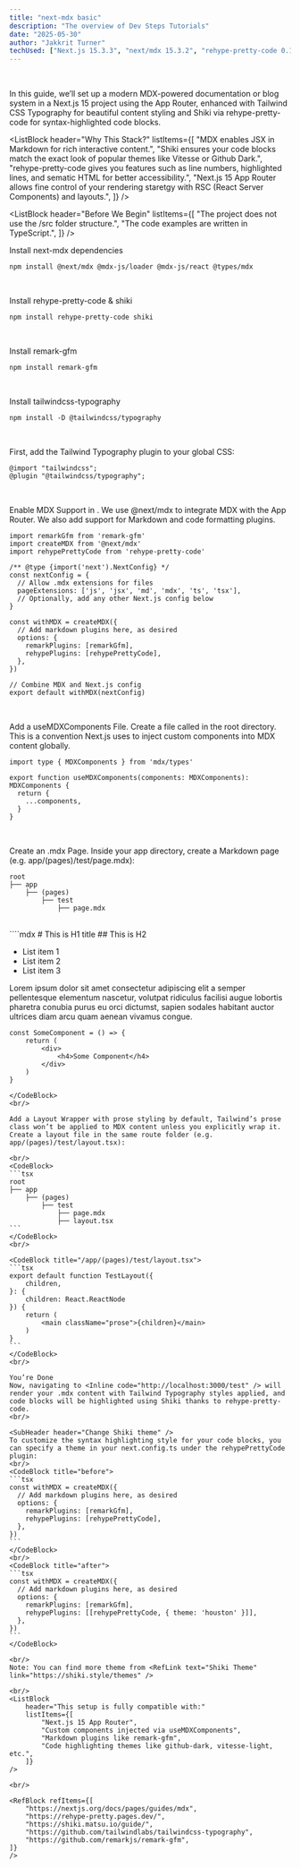 ```yaml
---
title: "next-mdx basic"
description: "The overview of Dev Steps Tutorials"
date: "2025-05-30"
author: "Jakkrit Turner"
techUsed: ["Next.js 15.3.3", "next/mdx 15.3.2", "rehype-pretty-code 0.14.1", "shiki 3.4.2", "tailwindcss-typography", "remark-gfm 4.0.1" ]
---
```


<ReasonBlock reason="Intro" detail="In modern documentation, readability is everything — and nothing elevates developer content like beautiful, consistent syntax highlighting. If you're building a blog, tutorial platform, or documentation site in Next.js 15 using MDX, you'll quickly find that Markdown code blocks alone won’t cut it." />
<br/>

In this guide, we’ll set up a modern MDX-powered documentation or blog system in a Next.js 15 project using the App Router, enhanced with Tailwind CSS Typography for beautiful content styling and Shiki via rehype-pretty-code for syntax-highlighted code blocks.
<br/>

<ListBlock header="Why This Stack?"
    listItems={[
        "MDX enables JSX in Markdown for rich interactive content.",
        "Shiki ensures your code blocks match the exact look of popular themes like Vitesse or Github Dark.",
        "rehype-pretty-code gives you features such as line numbers, highlighted lines, and sematic HTML for better accessibility.",
        "Next.js 15 App Router allows fine control of your rendering staretgy with RSC (React Server Components) and layouts.",
    ]} 
/>
<br/>

<ListBlock header="Before We Begin"
    listItems={[
        "The project does not use the /src folder structure.",
        "The code examples are written in TypeScript.",
    ]}
/>
<br/>

Install next-mdx dependencies
<br/>
<CodeBlock>
```tsx
npm install @next/mdx @mdx-js/loader @mdx-js/react @types/mdx
```
</CodeBlock>
<br/>

Install rehype-pretty-code & shiki
<br/>
<CodeBlock>
```tsx
npm install rehype-pretty-code shiki
```
</CodeBlock>
<br/>

Install remark-gfm
<br/>
<CodeBlock>
```tsx
npm install remark-gfm
```
</CodeBlock>
<br/>

Install tailwindcss-typography
<br/>
<CodeBlock>
```tsx
npm install -D @tailwindcss/typography
```
</CodeBlock>
<br/>

First, add the Tailwind Typography plugin to your global CSS:
<br/>
<CodeBlock title="root/app/global.css">
```tsx
@import "tailwindcss";
@plugin "@tailwindcss/typography";
```
</CodeBlock>
<br/>

Enable MDX Support in <Inline code="next.config.ts" />. We use @next/mdx to integrate MDX with the App Router. We also add support for Markdown and code formatting plugins.
<br/>
<CodeBlock title="root/next.config.ts">
```tsx
import remarkGfm from 'remark-gfm'
import createMDX from '@next/mdx'
import rehypePrettyCode from 'rehype-pretty-code'
 
/** @type {import('next').NextConfig} */
const nextConfig = {
  // Allow .mdx extensions for files
  pageExtensions: ['js', 'jsx', 'md', 'mdx', 'ts', 'tsx'],
  // Optionally, add any other Next.js config below
}
 
const withMDX = createMDX({
  // Add markdown plugins here, as desired
  options: {
    remarkPlugins: [remarkGfm],
    rehypePlugins: [rehypePrettyCode],
  },
})
 
// Combine MDX and Next.js config
export default withMDX(nextConfig)
```
</CodeBlock>
<br/>

Add a useMDXComponents File. Create a file called <Inline code="mdx-components.tsx" /> in the root directory. This is a convention Next.js uses to inject custom components into MDX content globally.
<br/>
<CodeBlock title="root/mdx-components.tsx">
```tsx
import type { MDXComponents } from 'mdx/types'
 
export function useMDXComponents(components: MDXComponents): MDXComponents {
  return {
    ...components,
  }
}
```
</CodeBlock>
<br/>

 Create an .mdx Page. Inside your app directory, create a Markdown page (e.g. app/(pages)/test/page.mdx):
<br/>
<CodeBlock>
```tsx
root
├── app
    ├── (pages)
        ├── test
            ├── page.mdx
```
</CodeBlock>
<br/>
<CodeBlock title="app/(pages)/page.mdx">
````mdx
# This is H1 title
## This is H2

- List item 1
- List item 2
- List item 3

Lorem ipsum dolor sit amet consectetur adipiscing elit a semper pellentesque elementum nascetur, volutpat ridiculus facilisi augue lobortis pharetra conubia purus eu orci dictumst, sapien sodales habitant auctor ultrices diam arcu quam aenean vivamus congue.
```tsx
const SomeComponent = () => {
    return (
        <div>
            <h4>Some Component</h4>
        </div>
    )
}
```
````
</CodeBlock>
<br/>

Add a Layout Wrapper with prose styling by default, Tailwind’s prose class won’t be applied to MDX content unless you explicitly wrap it. Create a layout file in the same route folder (e.g. app/(pages)/test/layout.tsx):

<br/>
<CodeBlock>
```tsx
root
├── app
    ├── (pages)
        ├── test
            ├── page.mdx
            ├── layout.tsx
```
</CodeBlock>
<br/>

<CodeBlock title="/app/(pages)/test/layout.tsx">
```tsx
export default function TestLayout({
    children,
}: {
    children: React.ReactNode
}) {
    return (
        <main className="prose">{children}</main>
    )
}
```
</CodeBlock>
<br/>

You’re Done
Now, navigating to <Inline code="http://localhost:3000/test" /> will render your .mdx content with Tailwind Typography styles applied, and code blocks will be highlighted using Shiki thanks to rehype-pretty-code.
<br/>

<SubHeader header="Change Shiki theme" />
To customize the syntax highlighting style for your code blocks, you can specify a theme in your next.config.ts under the rehypePrettyCode plugin:
<br/>
<CodeBlock title="before">
```tsx
const withMDX = createMDX({
  // Add markdown plugins here, as desired
  options: {
    remarkPlugins: [remarkGfm],
    rehypePlugins: [rehypePrettyCode],
  },
})
```
</CodeBlock>
<br/>
<CodeBlock title="after">
```tsx
const withMDX = createMDX({
  // Add markdown plugins here, as desired
  options: {
    remarkPlugins: [remarkGfm],
    rehypePlugins: [[rehypePrettyCode, { theme: 'houston' }]],
  },
})
```
</CodeBlock>

<br/>
Note: You can find more theme from <RefLink text="Shiki Theme" link="https://shiki.style/themes" />

<br/>
<ListBlock 
    header="This setup is fully compatible with:"
    listItems={[
        "Next.js 15 App Router",
        "Custom components injected via useMDXComponents",
        "Markdown plugins like remark-gfm",
        "Code highlighting themes like github-dark, vitesse-light, etc.",
    ]} 
/>

<br/>

<RefBlock refItems={[
    "https://nextjs.org/docs/pages/guides/mdx",
    "https://rehype-pretty.pages.dev/",
    "https://shiki.matsu.io/guide/",
    "https://github.com/tailwindlabs/tailwindcss-typography",
    "https://github.com/remarkjs/remark-gfm",
]}
/>